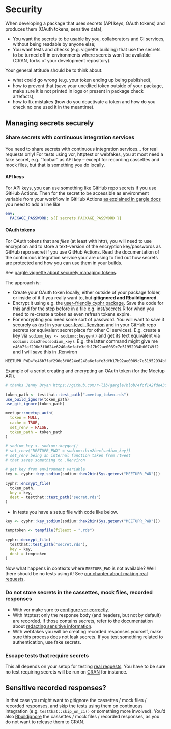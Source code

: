 # Security {#security-chapter}

When developing a package that uses secrets (API keys, OAuth tokens) and produces them (OAuth tokens, sensitive data),

* You want the secrets to be usable by you, collaborators and CI services, without being readable by anyone else;
* You want tests and checks (e.g. vignette building) that use the secrets to be turned off in environments where secrets won't be available (CRAN, forks of your development repository).

Your general attitude should be to think about:

* what could go wrong (e.g. your token ending up being published), 
* how to prevent that (save your unedited token outside of your package, make sure it is not printed in logs or present in package check artefacts), 
* how to fix mistakes (how do you deactivate a token and how do you check no one used it in the meantime).

## Managing secrets securely

### Share secrets with continuous integration services

You need to share secrets with continuous integration services... for real requests only!
For tests using vcr, httptest or webfakes, you at most need a fake secret, e.g. "foobar" as API key -- except for recording cassettes and mock files, but that is something you do locally.

#### API keys

For API keys, you can use something like GitHub repo secrets if you use GitHub Actions.
Then for the secret to be accessible as environment variable from your workflow in GitHub Actions [as explained in gargle docs](https://gargle.r-lib.org/articles/articles/managing-tokens-securely.html#provide-environment-variable-to-other-services-1) you need to add a line like

```yaml
env:
  PACKAGE_PASSWORD: ${{ secrets.PACKAGE_PASSWORD }}
```

#### OAuth tokens

For OAuth tokens that are _files_ (at least with httr), you will need to use encryption and to store a text-version of the encryption key/passwords as GitHub repo secret if you use GitHub Actions. 
Read the documentation of the continuous integration service your are using to find out how secrets are protected and how you can use them in your builds.

See [gargle vignette about securely managing tokens](https://gargle.r-lib.org/articles/articles/managing-tokens-securely.html). 

The approach is:

  * Create your OAuth token locally, either outside of your package folder, or inside of it if you really want to, but **gitignored and Rbuildignored**.
  * Encrypt it using e.g. the [user-friendly cyphr package](https://docs.ropensci.org/cyphr/). Save the code for this and for the step before in a file e.g. inst/secrets.R for when you need to re-create a token as even refresh tokens expire.
  * For encrypting you need some sort of password. You will want to save it securely as _text_ in your [user-level .Renviron](https://rstats.wtf/r-startup.html#renviron) and in your GitHub repo secrets (or equivalent secret place for other CI services). E.g. create a key via `sodium_key <- sodium::keygen()` and get its text equivalent via `sodium::bin2hex(sodium_key)`. E.g. the latter command might give me `e46b7faf296e3f0624e6240a6efafe3dfb17b92ae0089c7e51952934b60749f2` and I will save this in .Renviron
  
```
MEETUPR_PWD="e46b7faf296e3f0624e6240a6efafe3dfb17b92ae0089c7e51952934b60749f2"
```
    
Example of a script creating and encrypting an OAuth token (for the Meetup API).

```r
# thanks Jenny Bryan https://github.com/r-lib/gargle/blob/4fcf142fde43d107c6a20f905052f24859133c30/R/secret.R

token_path <- testthat::test_path(".meetup_token.rds")
use_build_ignore(token_path)
use_git_ignore(token_path)

meetupr::meetup_auth(
  token = NULL,
  cache = TRUE,
  set_renv = FALSE,
  token_path = token_path
)

# sodium_key <- sodium::keygen()
# set_renv("MEETUPR_PWD" = sodium::bin2hex(sodium_key))
# set_renv being an internal function taken from rtweet
# that saves something to .Renviron

# get key from environment variable
key <- cyphr::key_sodium(sodium::hex2bin(Sys.getenv("MEETUPR_PWD")))

cyphr::encrypt_file(
  token_path,
  key = key,
  dest = testthat::test_path("secret.rds")
)
```

* In tests you have a setup file with code like below.

```r
key <- cyphr::key_sodium(sodium::hex2bin(Sys.getenv("MEETUPR_PWD")))

temptoken <- tempfile(fileext = ".rds")

cyphr::decrypt_file(
  testthat::test_path("secret.rds"),
  key = key,
  dest = temptoken
)
```

Now what happens in contexts where `MEETUPR_PWD` is not available?
Well there should be no tests using it!
See [our chapter about making real requests](#real-requests-chapte).

### Do not store secrets in the cassettes, mock files, recorded responses

* With vcr make sure to [configure vcr correctly](#vcr-security).
* With httptest only the response body (and headers, but not by default) are recorded. If those contains secrets, refer to the documentation about [redacting sensitive information](https://enpiar.com/r/httptest/articles/redacting.html).
* With webfakes you will be creating recorded responses yourself, make sure this process does not leak secrets. If you test something related to authentication, use fake secrets.

### Escape tests that require secrets

This all depends on your setup for testing [real requests](#real-requests-chapter).
You have to be sure no test requiring secrets will be run on [CRAN](#cran-preparedness) for instance.

## Sensitive recorded responses?

In that case you might want to gitignore the cassettes / mock files / recorded responses, 
and skip the tests using them on continuous integration (e.g. `testthat::skip_on_ci()` or something more involved).
You'd also [Rbuildignore](https://blog.r-hub.io/2020/05/20/rbuildignore/) the cassettes / mock files / recorded responses, as you do not want to release them to CRAN.